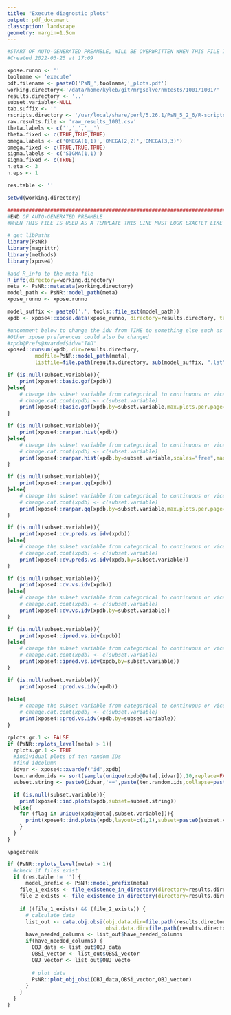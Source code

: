 ```yaml
---
title: "Execute diagnostic plots"
output: pdf_document
classoption: landscape
geometry: margin=1.5cm
---
```


```r

#START OF AUTO-GENERATED PREAMBLE, WILL BE OVERWRITTEN WHEN THIS FILE IS USED AS A TEMPLATE
#Created 2022-03-25 at 17:09

xpose.runno <- ''
toolname <- 'execute'
pdf.filename <- paste0('PsN_',toolname,'_plots.pdf')
working.directory<-'/data/home/kyleb/git/mrgsolve/nmtests/1001/1001/'
results.directory <- '..'
subset.variable<-NULL
tab.suffix <- '' 
rscripts.directory <- '/usr/local/share/perl/5.26.1/PsN_5_2_6/R-scripts' # This is not used
raw.results.file <- 'raw_results_1001.csv'
theta.labels <- c('','_','__')
theta.fixed <- c(TRUE,TRUE,TRUE)
omega.labels <- c('OMEGA(1,1)','OMEGA(2,2)','OMEGA(3,3)')
omega.fixed <- c(TRUE,TRUE,TRUE)
sigma.labels <- c('SIGMA(1,1)')
sigma.fixed <- c(TRUE)
n.eta <- 3
n.eps <- 1

res.table <- ''

setwd(working.directory)

############################################################################
#END OF AUTO-GENERATED PREAMBLE
#WHEN THIS FILE IS USED AS A TEMPLATE THIS LINE MUST LOOK EXACTLY LIKE THIS


```


```r
# get libPaths
library(PsNR)
library(magrittr)
library(methods)
library(xpose4)

#add R_info to the meta file
R_info(directory=working.directory)
meta <- PsNR::metadata(working.directory)
model_path <- PsNR::model_path(meta)
xpose_runno <- xpose.runno
```

```r
model_suffix <- paste0('.', tools::file_ext(model_path))
xpdb <- xpose4::xpose.data(xpose_runno, directory=results.directory, tab.suffix=tab.suffix, mod.prefix=PsNR::model_prefix(meta), mod.suffix=model_suffix)

#uncomment below to change the idv from TIME to something else such as TAD.
#Other xpose preferences could also be changed
#xpdb@Prefs@Xvardef$idv="TAD"
xpose4::runsum(xpdb, dir=results.directory,
         modfile=PsNR::model_path(meta),
         listfile=file.path(results.directory, sub(model_suffix, ".lst", basename(PsNR::model_path(meta)))))
```
\pagebreak

```r
if (is.null(subset.variable)){
    print(xpose4::basic.gof(xpdb))
}else{
    # change the subset variable from categorical to continuous or vice versa.
    # change.cat.cont(xpdb) <- c(subset.variable)
    print(xpose4::basic.gof(xpdb,by=subset.variable,max.plots.per.page=1))
}
```
\pagebreak

```r
if (is.null(subset.variable)){
    print(xpose4::ranpar.hist(xpdb))
}else{
    # change the subset variable from categorical to continuous or vice versa.
    # change.cat.cont(xpdb) <- c(subset.variable)
    print(xpose4::ranpar.hist(xpdb,by=subset.variable,scales="free",max.plots.per.page=1))
}
```
\pagebreak

```r
if (is.null(subset.variable)){
    print(xpose4::ranpar.qq(xpdb))
}else{
    # change the subset variable from categorical to continuous or vice versa.
    # change.cat.cont(xpdb) <- c(subset.variable)
    print(xpose4::ranpar.qq(xpdb,by=subset.variable,max.plots.per.page=1))
}
```
\pagebreak

```r
if (is.null(subset.variable)){
    print(xpose4::dv.preds.vs.idv(xpdb))
}else{
    # change the subset variable from categorical to continuous or vice versa.
    # change.cat.cont(xpdb) <- c(subset.variable)
    print(xpose4::dv.preds.vs.idv(xpdb,by=subset.variable))
}
```
\pagebreak

```r
if (is.null(subset.variable)){
    print(xpose4::dv.vs.idv(xpdb))
}else{
    # change the subset variable from categorical to continuous or vice versa.
    # change.cat.cont(xpdb) <- c(subset.variable)
    print(xpose4::dv.vs.idv(xpdb,by=subset.variable))
}
```
\pagebreak

```r
if (is.null(subset.variable)){
    print(xpose4::ipred.vs.idv(xpdb))
}else{
    # change the subset variable from categorical to continuous or vice versa.
    # change.cat.cont(xpdb) <- c(subset.variable)
    print(xpose4::ipred.vs.idv(xpdb,by=subset.variable))
}
```
\pagebreak

```r
if (is.null(subset.variable)){
    print(xpose4::pred.vs.idv(xpdb))
    
}else{
    # change the subset variable from categorical to continuous or vice versa.
    # change.cat.cont(xpdb) <- c(subset.variable)
    print(xpose4::pred.vs.idv(xpdb,by=subset.variable))
}
```
\pagebreak

```r
rplots.gr.1 <- FALSE
if (PsNR::rplots_level(meta) > 1){
  rplots.gr.1 <- TRUE
  #individual plots of ten random IDs
  #find idcolumn
  idvar <- xpose4::xvardef("id",xpdb)
  ten.random.ids <- sort(sample(unique(xpdb@Data[,idvar]),10,replace=FALSE))
  subset.string <- paste0(idvar,'==',paste(ten.random.ids,collapse=paste0(' | ',idvar,'==')))

  if (is.null(subset.variable)){
    print(xpose4::ind.plots(xpdb,subset=subset.string))
  }else{
    for (flag in unique(xpdb@Data[,subset.variable])){
      print(xpose4::ind.plots(xpdb,layout=c(1,1),subset=paste0(subset.variable,'==',flag,' & (',subset.string,')')))
    }
  }
}  
```

```asis
\pagebreak
```

```r
if (PsNR::rplots_level(meta) > 1){
  #check if files exist
  if (res.table != '') {
      model_prefix <- PsNR::model_prefix(meta)
    file_1_exists <- file_existence_in_directory(directory=results.directory, file_name=paste0(model_prefix, xpose_runno, ".phi"))
    file_2_exists <- file_existence_in_directory(directory=results.directory, file_name=res.table)
    
    if ((file_1_exists) && (file_2_exists)) {
      # calculate data
      list_out <- data.obj.obsi(obj.data.dir=file.path(results.directory, paste0(model_prefix, xpose_runno, ".phi")),
                                obsi.data.dir=file.path(results.directory, res.table))
      have_needed_columns <- list_out$have_needed_columns
      if(have_needed_columns) {
        OBJ_data <- list_out$OBJ_data
        OBSi_vector <- list_out$OBSi_vector
        OBJ_vector <- list_out$OBJ_vecto
      
        # plot data
        PsNR::plot_obj_obsi(OBJ_data,OBSi_vector,OBJ_vector)
      }
    }
  }
}
```

